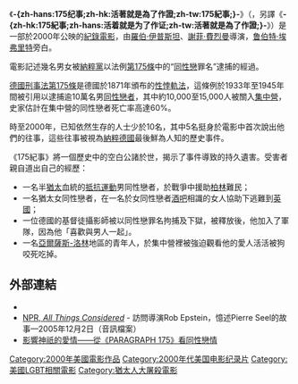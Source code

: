 {{unreferenced|time=2015-02-03T22:24:42+00:00}}
{{noteTA
|T=zh-hans:175纪事;zh-hk:活著就是為了作證;zh-tw:175紀事;
|1=zh-hans:175纪事;zh-hk:活著就是為了作證;zh-tw:175紀事;
|2=zh-hk:路柏·艾弗烈; zh-cn:鲁伯特·艾弗雷特; zh-tw:鲁伯特·埃弗里特;
}}
{{Infobox Film 
|name        = -{zh-hans:175纪事;zh-hk:活著就是為了作證;zh-tw:175紀事;}-
|image       = Paragraph175filmdvdcover.jpg
|director    = [[羅伯·伊普斯坦|羅伯·伊普斯坦]]、[[謝菲·費烈曼|謝菲·費烈曼]]  
|narrator    = [[鲁伯特·埃弗里特|鲁伯特·埃弗里特]] 
|distributor = New Yorker Films 
|released    = 2000年（[[英國|英國]]、[[德國|德國]]、[[美國|美國]]） 
|runtime     = 81分鐘 
|language    = [[德語|德語]]、[[英語|英語]] 
|imdb_id     = 0236576}}
《'''-{zh-hans:175纪事;zh-hk:活著就是為了作證;zh-tw:175紀事;}-'''》（'''''{{Lang|en|Paragraph 175}}'''''，另譯《'''-{zh-hk:175紀事;zh-hans:活着就是为了作证;zh-tw:活著就是為了作證;}-'''》）是一部於2000年公映的[[紀錄電影|紀錄電影]]，由[[羅伯·伊普斯坦|羅伯·伊普斯坦]]、[[謝菲·費烈曼|謝菲·費烈曼]]導演，[[鲁伯特·埃弗里特|鲁伯特·埃弗里特]]旁白。

電影記述幾名男女被[[納粹黨|納粹黨]]以法例[[第175條|第175條]]中的“[[同性戀|同性戀]]罪名”逮捕的經過。

[[德國刑事法第175條|德國刑事法第175條]]是德國於1871年頒布的[[性悖軌法|性悖軌法]]，這條例於1933年至1945年間被引用以逮捕逾10萬名男[[同性戀者|同性戀者]]，其中約10,000至15,000人被關入[[集中營|集中營]]，史家估計在集中營的同性戀者死亡率高達60%。

時至2000年，已知依然生存的人士少於10名，其中5名挺身於電影中首次說出他們的往事，這些往事被視為[[納粹德國|納粹德國]]最後鮮為人知的歷史事件。

《175紀事》將一個歷史中的空白公諸於世，揭示了事件導致的持久遺害。受害者親自道出自己的經歷：
* 一名半[[猶太|猶太]]血統的[[抵抗運動|抵抗運動]]男同性戀者，於戰爭中援助[[柏林|柏林]]難民；
* 一名猶太女同性戀者，在一名於女同性戀者[[酒吧|酒吧]]相識的女人協助下逃難到[[英國|英國]]；
* 一位德國的基督徒攝影師被以同性戀罪名拘捕及下獄，被釋放後，他加入了軍隊，因為他「喜歡與男人一起」。
* 一名[[亞爾薩斯-洛林|亞爾薩斯-洛林]]地區的青年人，於集中營裡被強迫觀看他的愛人活活被狗咬死吃掉。

== 外部連結 ==
* {{imdb title | id=0236576 | title=Paragraph 175 }}
* [http://www.npr.org/templates/story/story.php?storyId=5036618 NPR, ''All Things Considered''] {{Wayback|url=http://www.npr.org/templates/story/story.php?storyId=5036618 |date=20201115174836 }} - 訪問導演Rob Epstein，憶述Pierre Seel的故事—2005年12月2日（音訊檔案）
* [http://www.ycwb.com/big5/content/2005-03/14/content_864642.htm 影響神祇的愛情——從《PARAGRAPH 175》看同性戀情]{{dead link|date=2018年3月 |bot=InternetArchiveBot |fix-attempted=yes }}
{{LGBT|rights=yes|culture=yes}}
{{納粹黨}}
{{DEFAULTSORT:Paragraph 175}}
[[Category:2000年美國電影作品|Category:2000年美國電影作品]]
[[Category:2000年代美国电影纪录片|Category:2000年代美国电影纪录片]]
[[Category:美國LGBT相關電影|Category:美國LGBT相關電影]]
[[Category:猶太人大屠殺電影|Category:猶太人大屠殺電影]]